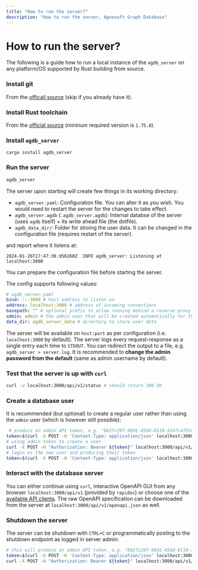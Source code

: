```yaml
---
title: "How to run the server?"
description: "How to run the server, Agnesoft Graph Database"
---
```



# How to run the server?

The following is a guide how to run a local instance of the `agdb_server` on any platform/OS supported by Rust building from source.

<Steps>

### Install git

From the [officail source](https://git-scm.com/) (skip if you already have it).

### Install Rust toolchain

From the [official source](https://www.rust-lang.org/tools/install) (mininum required version is `1.75.0`).

### Install `agdb_server`

```
cargo install agdb_server
```

### Run the server

```bash
agdb_server
```

The server upon starting will create few things in its working directory:

-   `agdb_server.yaml`: Configuration file. You can alter it as you wish. You would need to restart the server for the changes to take effect.
-   `agdb_server.agdb` (`.agdb_server.agdb`): Internal databse of the server (uses `agdb` itself) + its write ahead file (the dotfile).
-   `agdb_data_dir/`: Folder for stroing the user data. It can be changed in the configuration file (requires restart of the server).

and report where it listens at:

```
2024-01-26T17:47:30.956260Z  INFO agdb_server: Listening at localhost:3000
```

<Callout>
    You can prepare the configuration file before starting the server.
</Callout>

The config supports following values:

```yaml
# agdb_server.yaml
bind: :::3000 # host address to listen on
address: localhost:3000 # address of incoming connections
basepath: "" # optional prefix to allow running behind a reverse proxy
admin: admin # the admin user that will be created automatically for the server, the password will be the same as name (admin by default, recommended to change after startup)
data_dir: agdb_server_data # directory to store user data
```

The server will be available on `host:port` as per configuration (i.e. `localhost:3000` by default). The server logs every request-response as a single entry each time to `STDOUT`. You can redirect the output to a file, e.g. `agdb_server > server.log`. It is recommended to **change the admin password from the default** (same as admin username by default).

### Test that the server is up with `curl`

```bash
curl -v localhost:3000/api/v1/status # should return 200 OK
```

### Create a database user

It is recommended (but optional) to create a regular user rather than using the `admin` user (which is however still possible):

```bash
 # produce an admin API token, e.g. "bb2fc207-90d1-45dd-8110-3247c4753cd5"
token=$(curl -X POST -H 'Content-Type: application/json' localhost:3000/api/v1/user/login -d '{"username":"admin","password":"admin"}')
# using admin token to create a user
curl -X POST -H "Authorization: Bearer ${token}" localhost:3000/api/v1/admin/user/my_db_user/add -d '{"password":"password123"}'
# login as the new user and producing their token
token=$(curl -X POST -H 'Content-Type: application/json' localhost:3000/api/v1/user/login -d '{"username":"my_db_user","password":"password123"}')
```

### Interact with the database server

You can either continue using `curl`, interactive OpenAPI GUI from any browser `localhost:3000/api/v1` (provided by `rapidoc`) or choose one of the [available API clients](/api-docs/openapi). The raw OpenAPI specification can be downloaded from the server at `localhost:3000/api/v1/openapi.json` as well.

### Shutdown the server

The server can be shutdown with `CTRL+C` or programmatically posting to the shutdown endpoint as logged in server admin:

```bash
# this will produce an admin API token, e.g. "bb2fc207-90d1-45dd-8110-3247c4753cd5"
token=$(curl -X POST -H 'Content-Type: application/json' localhost:3000/api/v1/user/login -d '{"username":"admin","password":"admin"}')
curl -X POST -H "Authorization: Bearer ${token}" localhost:3000/api/v1/admin/shutdown
```

</Steps>
